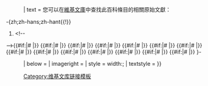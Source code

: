 {{side box
| metadata = no
| class = infobox sisterproject
| position = {{{position|}}}
| image    = 
  {{#switch: {{{image|}}}
  | none =    <!-- "image=none", do nothing -->
  |      =    <!-- No image fed, select an image -->
    [[Image:Wikisource-logo.svg|30x30px|link=]]
  | #default = {{{image|}}}
  }}
| text       = 您可以在[[維基文庫]]中查找此百科條目的相關原始文獻：
<div style="margin-left:-6ex;">
-{zh;zh-hans;zh-hant{{!}}
# '''[[:s:{{{1}}}|{{{1}}}]]'''<!--
-->{{#if:{{{2|}}}|# '''[[:s:{{{2}}}|{{{2}}}]]'''|}}<!--
-->{{#if:{{{3|}}}|# '''[[:s:{{{3}}}|{{{3}}}]]'''|}}<!--
-->{{#if:{{{4|}}}|# '''[[:s:{{{4}}}|{{{4}}}]]'''|}}<!--
-->{{#if:{{{5|}}}|# '''[[:s:{{{5}}}|{{{5}}}]]'''|}}<!--
-->{{#if:{{{6|}}}|# '''[[:s:{{{6}}}|{{{6}}}]]'''|}}<!--
-->{{#if:{{{7|}}}|# '''[[:s:{{{7}}}|{{{7}}}]]'''|}}<!--
-->{{#if:{{{8|}}}|# '''[[:s:{{{8}}}|{{{8}}}]]'''|}}<!--
-->{{#if:{{{9|}}}|# '''[[:s:{{{9}}}|{{{9}}}]]'''|}}<!--
-->{{#if:{{{10|}}}|# '''[[:s:{{{10}}}|{{{10}}}]]'''|}}<!--
-->{{#if:{{{11|}}}|# '''[[:s:{{{11}}}|{{{11}}}]]'''|}}<!--
-->{{#if:{{{12|}}}|# '''[[:s:{{{12}}}|{{{12}}}]]'''|}}<!--
-->{{#if:{{{13|}}}|# '''[[:s:{{{13}}}|{{{13}}}]]'''|}}<!--
-->{{#if:{{{14|}}}|# '''[[:s:{{{14}}}|{{{14}}}]]'''|}}<!--
-->{{#if:{{{15|}}}|# '''[[:s:{{{15}}}|{{{15}}}]]'''|}}<!--
-->}-
</div>
| below      = {{{below|}}}
| imageright = {{{imageright|}}}
| style = width:{{{width|20em}}}; {{{style|}}}
| textstyle = {{{textstyle|}}}
}}<noinclude>
{{Documentation}}

[[Category:维基文库链接模板]]
</noinclude>